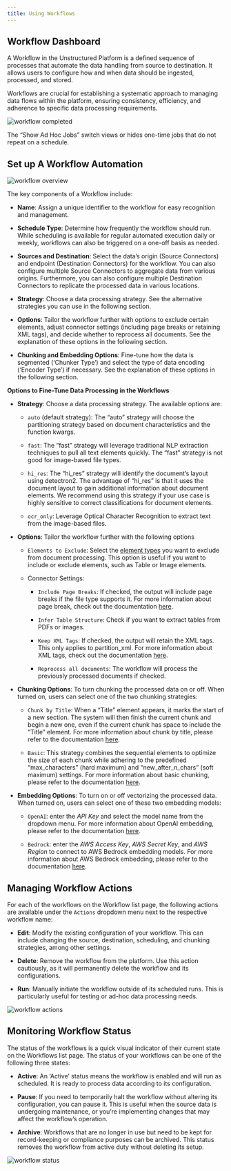 ```yaml
---
title: Using Workflows
---
```


## Workflow Dashboard

A Workflow in the Unstructured Platform is a defined sequence of processes that automate the data handling from source to destination. It allows users to configure how and when data should be ingested, processed, and stored.

Workflows are crucial for establishing a systematic approach to managing data flows within the platform, ensuring consistency, efficiency, and adherence to specific data processing requirements.

![workflow completed](/img/platform/03b-Workflow-completed.png)

<Note>

The “Show Ad Hoc Jobs” switch views or hides one-time jobs that do not repeat on a schedule.
</Note>
## Set up A Workflow Automation

![workflow overview](/img/platform/03a-Workflow-overview.png)

The key components of a Workflow include:

*   **Name**: Assign a unique identifier to the workflow for easy recognition and management.
    
*   **Schedule Type**: Determine how frequently the workflow should run. While scheduling is available for regular automated execution daily or weekly, workflows can also be triggered on a one-off basis as needed.
    
*   **Sources and Destination**: Select the data’s origin (Source Connectors) and endpoint (Destination Connectors) for the workflow. You can also configure multiple Source Connectors to aggregate data from various origins. Furthermore, you can also configure multiple Destination Connectors to replicate the processed data in various locations.
    
*   **Strategy**: Choose a data processing strategy. See the alternative strategies you can use in the following section.
    
*   **Options**: Tailor the workflow further with options to exclude certain elements, adjust connector settings (including page breaks or retaining XML tags), and decide whether to reprocess all documents. See the explanation of these options in the following section.
    
*   **Chunking and Embedding Options**: Fine-tune how the data is segmented (‘Chunker Type’) and select the type of data encoding (‘Encoder Type’) if necessary. See the explanation of these options in the following section.
    

**Options to Fine-Tune Data Processing in the Workflows**

*   **Strategy**: Choose a data processing strategy. The available options are:
    
    *   `auto` (default strategy): The “auto” strategy will choose the partitioning strategy based on document characteristics and the function kwargs.
        
    *   `fast`: The “fast” strategy will leverage traditional NLP extraction techniques to pull all text elements quickly. The “fast” strategy is not good for image-based file types.
        
    *   `hi_res`: The “hi\_res” strategy will identify the document’s layout using detectron2. The advantage of “hi\_res” is that it uses the document layout to gain additional information about document elements. We recommend using this strategy if your use case is highly sensitive to correct classifications for document elements.
        
    *   `ocr_only`: Leverage Optical Character Recognition to extract text from the image-based files.
        
*   **Options**: Tailor the workflow further with the following options
    
    *   `Elements to Exclude`: Select the [element types](/open-source/introduction/overview) you want to exclude from document processing. This option is useful if you want to include or exclude elements, such as Table or Image elements.
        
    *   Connector Settings:
        
        *   `Include Page Breaks`: If checked, the output will include page breaks if the file type supports it. For more information about page break, check out the documentation [here](/api-reference/api-services/api-parameters#include-page-breaks).
            
        *   `Infer Table Structure`: Check if you want to extract tables from PDFs or images.
            
        *   `Keep XML Tags`: If checked, the output will retain the XML tags. This only applies to partition\_xml. For more information about XML tags, check out the documentation [here](/api-reference/api-services/api-parameters#xml-keep-tags).
            
        *   `Reprocess all documents`: The workflow will process the previously processed documents if checked.
            
*   **Chunking Options**: To turn chunking the processed data on or off. When turned on, users can select one of the two chunking strategies:
    
    *   `Chunk by Title`: When a “Title” element appears, it marks the start of a new section. The system will then finish the current chunk and begin a new one, even if the current chunk has space to include the “Title” element. For more information about chunk by title, please refer to the documentation [here](/open-source/core-functionality/chunking#by-title-chunking-strategy).
        
    *   `Basic`: This strategy combines the sequential elements to optimize the size of each chunk while adhering to the predefined “max\_characters” (hard maximum) and “new\_after\_n\_chars” (soft maximum) settings. For more information about basic chunking, please refer to the documentation [here](/open-source/core-functionality/chunking#basic-chunking-strategy).
        
*   **Embedding Options**: To turn on or off vectorizing the processed data. When turned on, users can select one of these two embedding models:
    
    *   `OpenAI`: enter the _API Key_ and select the model name from the dropdown menu. For more information about OpenAI embedding, please refer to the documentation [here](/open-source/core-functionality/embedding#openaiembeddingencoder).
        
    *   `Bedrock`: enter the _AWS Access Key_, _AWS Secret Key_, and _AWS Region_ to connect to AWS Bedrock embedding models. For more information about AWS Bedrock embedding, please refer to the documentation [here](/open-source/core-functionality/embedding#bedrockembeddingencoder).
        

## Managing Workflow Actions

For each of the workflows on the Workflow list page, the following actions are available under the `Actions` dropdown menu next to the respective workflow name:

*   **Edit**: Modify the existing configuration of your workflow. This can include changing the source, destination, scheduling, and chunking strategies, among other settings.
    
*   **Delete**: Remove the workflow from the platform. Use this action cautiously, as it will permanently delete the workflow and its configurations.
    
*   **Run**: Manually initiate the workflow outside of its scheduled runs. This is particularly useful for testing or ad-hoc data processing needs.
    

![workflow actions](/img/platform/03c-Workflows-Actions.png)

## Monitoring Workflow Status

The status of the workflows is a quick visual indicator of their current state on the Workflows list page. The status of your workflows can be one of the following three states:

*   **Active**: An ‘Active’ status means the workflow is enabled and will run as scheduled. It is ready to process data according to its configuration.
    
*   **Pause**: If you need to temporarily halt the workflow without altering its configuration, you can pause it. This is useful when the source data is undergoing maintenance, or you’re implementing changes that may affect the workflow’s operation.
    
*   **Archive**: Workflows that are no longer in use but need to be kept for record-keeping or compliance purposes can be archived. This status removes the workflow from active duty without deleting its setup.
    

![workflow status](/img/platform/03d-Workflows-Status.png)